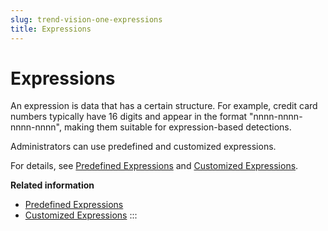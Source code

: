 ```yaml
---
slug: trend-vision-one-expressions
title: Expressions
---
```

# Expressions

An expression is data that has a certain structure. For example, credit card numbers typically have 16 digits and appear in the format "nnnn-nnnn-nnnn-nnnn", making them suitable for expression-based detections.

Administrators can use predefined and customized expressions.

For details, see [Predefined Expressions](predefined-expressions.mdx) and [Customized Expressions](customized-expressions.mdx).

**Related information**

- [Predefined Expressions](predefined-expressions.mdx)
- [Customized Expressions](customized-expressions.mdx)
:::
